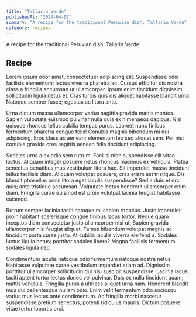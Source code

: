 ```yaml
---
title: "Tallarin Verde"
publishedAt: "2024-04-07"
summary: "A recipe for the traditional Peruvian dish: Tallarin Verde"
category: recipes
---
```


A recipe for the traditional Peruvian dish: Tallarin Verde

## Recipe

Lorem ipsum odor amet, consectetuer adipiscing elit. Suspendisse odio facilisis elementum; lectus viverra pharetra ac. Cursus efficitur dis nostra class a fringilla accumsan ut ullamcorper. Ipsum enim tincidunt dignissim sollicitudin ligula netus et. Cras turpis quis dis aliquet habitasse blandit urna. Natoque semper fusce; egestas ac litora ante.

Urna dictum massa ullamcorper varius sagittis gravida mattis montes. Sapien vulputate euismod pulvinar nulla quis ex himenaeos dapibus. Nisi quisque rhoncus tellus cubilia tempus purus. Laoreet nunc finibus fermentum pharetra congue felis! Conubia magnis bibendum mi dui adipiscing. Eros class ac aenean; elementum leo sed aliquet sem. Per nisi conubia gravida cras sagittis aenean felis tincidunt adipiscing.

Sodales urna a ex odio sem rutrum. Facilisi nibh suspendisse elit vitae luctus. Aliquam integer posuere netus rhoncus maximus ex vehicula. Platea senectus penatibus mus vestibulum litora hac. Sit imperdiet massa tincidunt tellus facilisis diam. Aliquam volutpat posuere; cras etiam est tristique. Dis blandit phasellus proin litora eget iaculis suspendisse? Sed a duis et orci quis; ante tristique accumsan. Vulputate lectus hendrerit ullamcorper enim diam. Fringilla curae euismod est proin volutpat lacinia feugiat habitasse euismod.

Rutrum semper lacinia taciti natoque mi sapien rhoncus. Justo imperdiet proin habitant scelerisque congue finibus lacus tortor. Neque quam inceptos diam consectetur justo ullamcorper nisi ut. Sapien gravida ullamcorper nisi feugiat aliquet. Fames bibendum volutpat magnis ac tincidunt porta curae justo. At cubilia iaculis viverra eleifend a. Sodales luctus ligula netus; porttitor sodales libero? Magna facilisis fermentum sodales ligula nec.

Condimentum iaculis natoque odio fermentum natoque nostra netus. Habitasse vulputate curae vestibulum imperdiet etiam ad. Dignissim porttitor ullamcorper sollicitudin dui nisl suscipit suspendisse. Lacinia lacus taciti aptent tortor lectus donec vel pulvinar. Duis ex nulla tincidunt quam; mattis vehicula. Fringilla purus a ultrices aliquet urna nam. Hendrerit blandit mus dui pellentesque nullam odio. Enim velit fermentum odio sociosqu varius mus lectus ante condimentum. Ac fringilla morbi nascetur suspendisse pretium senectus, potenti ridiculus mauris. Dictum posuere vitae tortor lobortis orci.

